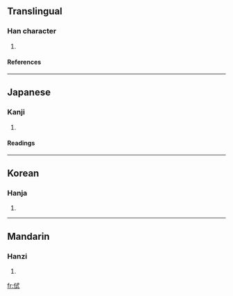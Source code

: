 ==Translingual==
===Han character===
{{Han char|rn=9|rad=人|as=06|sn=8|four=|canj=人戈心一 (OIPM)}}
# {{defn|Han|sort=人06}}
====References====
{{Han ref|kx=0102.140|dkj=00603|dj=0216.120|hdz=10143.130|uh=4F99|ud=20377}}
----
==Japanese==
===Kanji===
{{ja-kanji|grade=|rs=人06}}
# {{defn|Japanese}} 
====Readings====
{{ja-readings|on=[[ちょく]] (choku), [[ちき]] (chiki)|kun=[[おそれる]] (osoreru)}}
----
==Korean==
===Hanja===
{{ko-hanja|hangeul=칙|rv=chik|mr=ch'ik}}
# {{defn|Korean}}
----
==Mandarin==
===Hanzi===
{{cmn-hanzi|pin=[[chì]] (chi4)|wg=ch'ih<sup>4</sup>}}
# {{defn|Mandarin}}

[[fr:侙]]